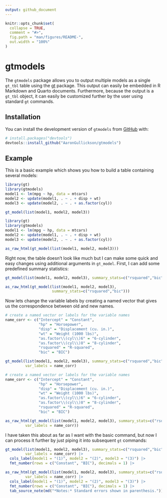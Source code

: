 ```yaml
---
output: github_document
---
```


<!-- README.md is generated from README.Rmd. Please edit that file -->

```r
knitr::opts_chunk$set(
  collapse = TRUE,
  comment = "#>",
  fig.path = "man/figures/README-",
  out.width = "100%"
)
```

# gtmodels

<!-- badges: start -->
<!-- badges: end -->

The `gtmodels` package allows you to output multiple models as a single `gt_tbl` table using the [gt](https://gt.rstudio.com/) package. This output can easily be embedded in R Markdown and Quarto documents. Furthermore, because the output is a `gt_tbl` object, it can easily be customized further by the user using standard `gt` commands. 

## Installation

You can install the development version of `gtmodels` from [GitHub](https://github.com/) with:

``` r
# install.packages("devtools")
devtools::install_github("AaronGullickson/gtmodels")
```

## Example

This is a basic example which shows you how to build a table containing several models:

```r
library(gt)
library(gtmodels)
model1 <- lm(mpg ~ hp, data = mtcars)
model2 <- update(model1, . ~ . + disp + wt)
model3 <- update(model2, . ~ . + as.factor(cyl))

gt_model(list(model1, model2, model3))
```

```r
library(gt)
library(gtmodels)
model1 <- lm(mpg ~ hp, data = mtcars)
model2 <- update(model1, . ~ . + disp + wt)
model3 <- update(model2, . ~ . + as.factor(cyl))

as_raw_html(gt_model(list(model1, model2, model3)))
```

Right now, the table doesn't look like much but I can make some quick and easy changes using additional arguments in `gt_model`. First, I can add some predefined summary statistics:

```r
gt_model(list(model1, model2, model3), summary_stats=c("rsquared","bic"))
```

```r
as_raw_html(gt_model(list(model1, model2, model3), 
                     summary_stats=c("rsquared","bic")))
```

Now lets change the variable labels by creating a named vector that gives us the correspondence between old and new names.

```r
# create a named vector or labels for the variable names
name_corr <- c("Intercept" = "Constant",
               "hp" = "Horsepower",
               "disp" = "Displacement (cu. in.)",
               "wt" = "Weight (1000 lbs)",
               "as.factor\\(cyl\\)6" = "6-cylinder",
               "as.factor\\(cyl\\)8" = "8-cylinder",
               "rsquared" = "R-squared",
               "bic" = "BIC")

gt_model(list(model1, model2, model3), summary_stats=c("rsquared","bic"),
         var_labels = name_corr)
```

```r
# create a named vector or labels for the variable names
name_corr <- c("Intercept" = "Constant",
               "hp" = "Horsepower",
               "disp" = "Displacement (cu. in.)",
               "wt" = "Weight (1000 lbs)",
               "as.factor\\(cyl\\)6" = "6-cylinder",
               "as.factor\\(cyl\\)8" = "8-cylinder",
               "rsquared" = "R-squared",
               "bic" = "BIC")

as_raw_html(gt_model(list(model1, model2, model3), summary_stats=c("rsquared","bic"),
         var_labels = name_corr))
```

I have taken this about as far as I want with the basic command, but now I can process it further by just piping it into subsequent `gt` commands:

```r
gt_model(list(model1, model2, model3), summary_stats=c("rsquared","bic"),
         var_labels = name_corr) |>
  cols_label(model1 = "(1)", model2 = "(2)", model3 = "(3)") |>
  fmt_number(rows = c("Constant", "BIC"), decimals = 1) |>
```

```r
as_raw_html(gt_model(list(model1, model2, model3), summary_stats=c("rsquared","bic"),
         var_labels = name_corr) |>
  cols_label(model1 = "(1)", model2 = "(2)", model3 = "(3)") |>
  fmt_number(rows = c("Constant", "BIC"), decimals = 1) |>
  tab_source_note(md("*Notes:* Standard errors shown in parenthesis.")))
```
